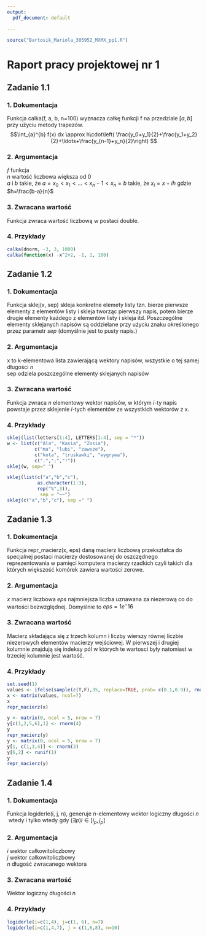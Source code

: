 ---
output:
  pdf_document: default
  
---
```{r, echo=FALSE}
source("Bartosik_Mariola_305952_MXMX_pp1.R")
```

Raport pracy projektowej nr 1
======================

Zadanie 1.1
---------
### 1. Dokumentacja
Funkcja calka(f, a, b, n=100) wyznacza całkę funkcji f na przedziale $[a,b]$ przy użyciu metody trapezów.
 $$\int_{a}^{b} f(x) dx \approx h\cdot\left( \frac{y_0+y_1}{2}+\frac{y_1+y_2}{2}+\ldots+\frac{y_{n-1}+y_n}{2}\right) $$


### 2. Argumentacja

$f$  funkcja \
$n$ wartość liczbowa większa od 0 \
$a$ i $b$ takie, że
$a= x_0< x_1<...<x_n-1 <x_n = b$ takie, że $x_i =x +ih$ gdzie 
$h=\frac{b-a}{n}$


### 3. Zwracana wartość
Funkcja zwraca wartość liczbową w postaci double.

### 4. Przykłady

```{r, echo=TRUE,warning=TRUE, eval=TRUE, result='markup'}
calka(dnorm, -3, 3, 1000)
calka(function(x) -x^2+2, -1, 1, 100)
```

Zadanie 1.2
---------
### 1. Dokumentacja

Funkcja sklej(x, sep) skleja konkretne elemety listy tzn. bierze pierwsze elementy z elementów listy i skleja tworząc pierwszy napis, potem bierze drugie elementy każdego z elementów listy i skleja itd.
Poszczególne elementy sklejanych napisów są oddzielane przy użyciu znaku określonego przez parametr *sep* (domyślnie jest to pusty napis.)

### 2. Argumentacja

x to k-elementowa lista zawierającą wektory napisów, wszystkie o tej samej długości $n$ \
sep odziela poszczególne elementy sklejanych napisów

### 3. Zwracana wartość

Funkcja zwraca $n$ elementowy wektor napisów, w którym $i$-ty napis powstaje przez sklejenie $i$-tych elementów ze wszystkich wektorów z x.

### 4. Przykłady

```{r, echo=TRUE, warning=TRUE, error=TRUE}

sklej(list(letters[1:4], LETTERS[1:4], sep = "*"))
w <- list(c("Ala", "Kasia", "Zosia"),
          c("ma", "lubi", "zawsze"),
          c("kota", "truskawki", "wygrywa"),
          c(".",";","!"))
sklej(w, sep=" ")

sklej(list(c("a","b","c"),
           as.character(1:3),
           rep("%",3)), 
            sep = "~~")
sklej(c("a","b","c"), sep =" ")
```

Zadanie 1.3
-----------

### 1. Dokumentacja

Funkcja repr_macierz(x, eps) daną macierz liczbową przekształca do specjalnej postaci macierzy dostosowanej do oszczędnego reprezentowania w pamięci komputera macierzy rzadkich czyli takich dla których większość komórek zawiera wartości zerowe.

### 2. Argumentacja
$x$ macierz liczbowa
$eps$ najmniejsza liczba uznawana za niezerową co do wartości bezwzględnej. Domyślnie to $eps = 1e^-16$

### 3. Zwracana wartość

Macierz składająca się z trzech kolumn i liczby wierszy równej liczbie niezerowych elementów macierzy wejściowej. W pierwszej i drugiej kolumnie znajdują się indeksy pól w których te wartosci były natomiast w trzeciej kolumnie jest wartość.

### 4. Przykłady

```{r, echo=TRUE, warning=TRUE, error=TRUE}

set.seed(1)
values <- ifelse(sample(c(T,F),35, replace=TRUE, prob= c(0.1,0.9)), rnorm(20),0)
x <- matrix(values, ncol=7)
x
repr_macierz(x)

y <- matrix(0, ncol = 5, nrow = 7)
y[c(1,2,5,6),1] <- rnorm(4)
y
repr_macierz(y)
y <- matrix(0, ncol = 5, nrow = 7)
y[1, c(1,3,4)] <- rnorm(3)
y[6,2] <- runif(1)
y
repr_macierz(y)
```

Zadanie 1.4
---------
### 1. Dokumentacja

Funkcja logiderle(i, j, n), generuje *n*-elementowy wektor logiczny długości *n* \ wtedy i tylko wtedy gdy 
$(\exists p )  l \in [i_p,j_p]$

### 2. Argumentacja

$i$ wektor całkowitoliczbowy\
$j$ wektor całkowitoliczbowy \
$n$ długość zwracanego wektora

### 3. Zwracana wartość

Wektor logiczny długości *n*

### 4. Przykłady

```{r echo=TRUE, error=TRUE, warning=TRUE}
logiderle(i=c(1,4), j=c(1, 6), n=7)
logiderle(i=c(1,4,7), j = c(1,6,8), n=10)

```
